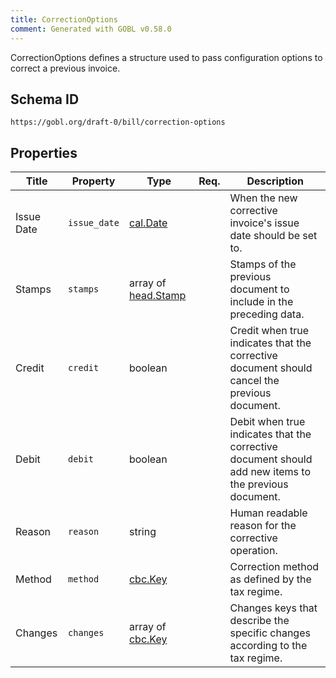 ```yaml
---
title: CorrectionOptions
comment: Generated with GOBL v0.58.0
---
```


CorrectionOptions defines a structure used to pass configuration options to correct a previous invoice.

## Schema ID

`https://gobl.org/draft-0/bill/correction-options`

## Properties

| Title      | Property     | Type                                       | Req. | Description                                                                                           |
|------------|--------------|--------------------------------------------|------|-------------------------------------------------------------------------------------------------------|
| Issue Date | `issue_date` | [cal.Date](/draft-0/cal/date)              |      | When the new corrective invoice's issue date should be set to.                                        |
| Stamps     | `stamps`     | array of [head.Stamp](/draft-0/head/stamp) |      | Stamps of the previous document to include in the preceding data.                                     |
| Credit     | `credit`     | boolean                                    |      | Credit when true indicates that the corrective document should cancel the previous document.          |
| Debit      | `debit`      | boolean                                    |      | Debit when true indicates that the corrective document should add new items to the previous document. |
| Reason     | `reason`     | string                                     |      | Human readable reason for the corrective operation.                                                   |
| Method     | `method`     | [cbc.Key](/draft-0/cbc/key)                |      | Correction method as defined by the tax regime.                                                       |
| Changes    | `changes`    | array of [cbc.Key](/draft-0/cbc/key)       |      | Changes keys that describe the specific changes according to the tax regime.                          |


